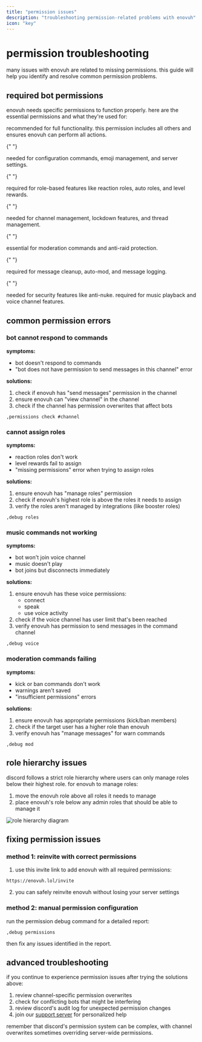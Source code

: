 ```yaml
---
title: "permission issues"
description: "troubleshooting permission-related problems with enovuh"
icon: "key"
---
```


# permission troubleshooting

many issues with enovuh are related to missing permissions. this guide will help you identify and resolve common permission problems.

## required bot permissions

enovuh needs specific permissions to function properly. here are the essential permissions and what they're used for:

<AccordionGroup>
  <Accordion title="administrator" icon="user-shield">
    recommended for full functionality. this permission includes all others and
    ensures enovuh can perform all actions.
  </Accordion>

{" "}

<Accordion title="manage server" icon="server">
  needed for configuration commands, emoji management, and server settings.
</Accordion>

{" "}

<Accordion title="manage roles" icon="users">
  required for role-based features like reaction roles, auto roles, and level
  rewards.
</Accordion>

{" "}

<Accordion title="manage channels" icon="folder-tree">
  needed for channel management, lockdown features, and thread management.
</Accordion>

{" "}

<Accordion title="kick/ban members" icon="user-slash">
  essential for moderation commands and anti-raid protection.
</Accordion>

{" "}

<Accordion title="manage messages" icon="message">
  required for message cleanup, auto-mod, and message logging.
</Accordion>

{" "}

<Accordion title="view audit log" icon="file-contract">
  needed for security features like anti-nuke.
</Accordion>

  <Accordion title="voice permissions" icon="microphone">
    required for music playback and voice channel features.
  </Accordion>
</AccordionGroup>

## common permission errors

### bot cannot respond to commands

**symptoms:**

- bot doesn't respond to commands
- "bot does not have permission to send messages in this channel" error

**solutions:**

1. check if enovuh has "send messages" permission in the channel
2. ensure enovuh can "view channel" in the channel
3. check if the channel has permission overwrites that affect bots

```
,permissions check #channel
```

### cannot assign roles

**symptoms:**

- reaction roles don't work
- level rewards fail to assign
- "missing permissions" error when trying to assign roles

**solutions:**

1. ensure enovuh has "manage roles" permission
2. check if enovuh's highest role is above the roles it needs to assign
3. verify the roles aren't managed by integrations (like booster roles)

```
,debug roles
```

### music commands not working

**symptoms:**

- bot won't join voice channel
- music doesn't play
- bot joins but disconnects immediately

**solutions:**

1. ensure enovuh has these voice permissions:
   - connect
   - speak
   - use voice activity
2. check if the voice channel has user limit that's been reached
3. verify enovuh has permission to send messages in the command channel

```
,debug voice
```

### moderation commands failing

**symptoms:**

- kick or ban commands don't work
- warnings aren't saved
- "insufficient permissions" errors

**solutions:**

1. ensure enovuh has appropriate permissions (kick/ban members)
2. check if the target user has a higher role than enovuh
3. verify enovuh has "manage messages" for warn commands

```
,debug mod
```

## role hierarchy issues

discord follows a strict role hierarchy where users can only manage roles below their highest role. for enovuh to manage roles:

1. move the enovuh role above all roles it needs to manage
2. place enovuh's role below any admin roles that should be able to manage it

<img
  src="https://enovuh.lol/docs/roles-hierarchy.png"
  alt="role hierarchy diagram"
/>

## fixing permission issues

### method 1: reinvite with correct permissions

1. use this invite link to add enovuh with all required permissions:

```
https://enovuh.lol/invite
```

2. you can safely reinvite enovuh without losing your server settings

### method 2: manual permission configuration

run the permission debug command for a detailed report:

```
,debug permissions
```

then fix any issues identified in the report.

## advanced troubleshooting

if you continue to experience permission issues after trying the solutions above:

1. review channel-specific permission overwrites
2. check for conflicting bots that might be interfering
3. review discord's audit log for unexpected permission changes
4. join our [support server](https://enovuh.lol/support) for personalized help

remember that discord's permission system can be complex, with channel overwrites sometimes overriding server-wide permissions.

